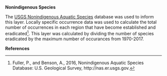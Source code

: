 **Nonindigenous Species**

The [USGS Nonindigenous Aquatic Species](http://nas.er.usgs.gov) database was used to inform this layer. Locally specific occurrence data was used to calculate the total number of occurrences in each region that have become established and eradicated^[Fuller, P., and Benson, A., 2016, Nonindigenous Aquatic Species Database: U.S. Geological Survey, http://nas.er.usgs.gov.
]. This layer was calculated by dividing the number of species eradicated by the maximum number of occurances from 1970-2017.

**References**

